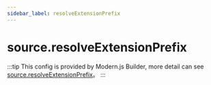 ```yaml
---
sidebar_label: resolveExtensionPrefix
---
```


# source.resolveExtensionPrefix

:::tip
This config is provided by Modern.js Builder, more detail can see [source.resolveExtensionPrefix](https://modernjs.dev/builder/en/api/config-source.html#source-resolveextensionprefix)。
:::


<Main />
